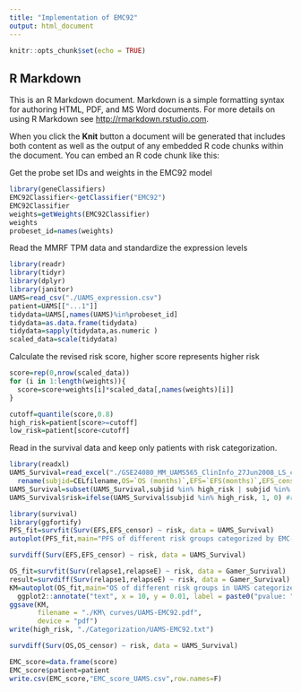 ```yaml
---
title: "Implementation of EMC92"
output: html_document
---
```


```r
knitr::opts_chunk$set(echo = TRUE)
```

## R Markdown

This is an R Markdown document. Markdown is a simple formatting syntax for authoring HTML, PDF, and MS Word documents. For more details on using R Markdown see <http://rmarkdown.rstudio.com>.

When you click the **Knit** button a document will be generated that includes both content as well as the output of any embedded R code chunks within the document. You can embed an R code chunk like this:


Get the probe set IDs and weights in the EMC92 model
```r
library(geneClassifiers)
EMC92Classifier<-getClassifier("EMC92")
EMC92Classifier
weights=getWeights(EMC92Classifier)
weights
probeset_id=names(weights)
```


Read the MMRF TPM data and standardize the expression levels
```r
library(readr)
library(tidyr)
library(dplyr)
library(janitor)
UAMS=read_csv("./UAMS_expression.csv")
patient=UAMS[["...1"]]
tidydata=UAMS[,names(UAMS)%in%probeset_id]
tidydata=as.data.frame(tidydata)
tidydata=sapply(tidydata,as.numeric )
scaled_data=scale(tidydata)
```

Calculate the revised risk score, higher score represents higher risk
```r
score=rep(0,nrow(scaled_data))
for (i in 1:length(weights)){
  score=score+weights[i]*scaled_data[,names(weights)[i]]
}
```

```r
cutoff=quantile(score,0.8)
high_risk=patient[score>=cutoff]
low_risk=patient[score<cutoff]
```



Read in the survival data and keep only patients with risk categorization.
```r
library(readxl)
UAMS_Survival=read_excel("./GSE24080_MM_UAMS565_ClinInfo_27Jun2008_LS_clean.xls")%>%
  rename(subjid=CELfilename,OS=`OS (months)`,EFS=`EFS(months)`,EFS_censor=`EFS-censor`,OS_censor=`OS-censor`)
UAMS_Survival=subset(UAMS_Survival,subjid %in% high_risk | subjid %in% low_risk)
UAMS_Survival$risk=ifelse(UAMS_Survival$subjid %in% high_risk, 1, 0) #risk=1 represents high risk
```

```r
library(survival)
library(ggfortify)
PFS_fit=survfit(Surv(EFS,EFS_censor) ~ risk, data = UAMS_Survival)
autoplot(PFS_fit,main="PFS of different risk groups categorized by EMC-92")
```
```r
survdiff(Surv(EFS,EFS_censor) ~ risk, data = UAMS_Survival)
```

```r
OS_fit=survfit(Surv(relapse1,relapseE) ~ risk, data = Gamer_Survival)
result=survdiff(Surv(relapse1,relapseE) ~ risk, data = Gamer_Survival)
KM=autoplot(OS_fit,main="OS of different risk groups in UAMS categorized by EMC-92")+
  ggplot2::annotate("text", x = 10, y = 0.01, label = paste0("pvalue: ", sprintf("%.2e", result$pvalue)) , size = 3, hjust = 0)
ggsave(KM, 
       filename = "./KM\ curves/UAMS-EMC92.pdf",
       device = "pdf")
write(high_risk, "./Categorization/UAMS-EMC92.txt")
```
```r
survdiff(Surv(OS,OS_censor) ~ risk, data = UAMS_Survival)
```

```r
EMC_score=data.frame(score)
EMC_score$patient=patient
write.csv(EMC_score,"EMC_score_UAMS.csv",row.names=F)
```

